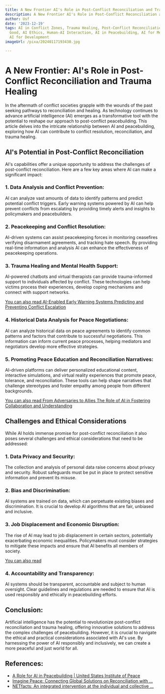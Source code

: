 ```yaml
---
title: A New Frontier AI's Role in Post-Conflict Reconciliation and Trauma Healing
description: A New Frontier AI's Role in Post-Conflict Reconciliation and Trauma Healing
author: Usf
date: '2023-12-19'
tags: AI in Conflict Zones, Trauma Healing, Post-Conflict Reconciliation, AI for Social
  Good, AI Ethics, Human-AI Interaction, AI in Peacebuilding, AI for Mental Health,
  AI for Development
imageUrl: /pixa/20240117193430.jpg

---
```

# A New Frontier: AI's Role in Post-Conflict Reconciliation and Trauma Healing

In the aftermath of conflict societies grapple with the wounds of the past seeking pathways to reconciliation and  healing. As technology continues  to advance artificial intelligence (AI) emerges as a  transformative tool with  the  potential  to  reshape our approach to post-conflict peacebuilding. This article delves into the intricate relationship  between  AI and peacebuilding, exploring how  AI can contribute to conflict resolution, reconciliation, and trauma healing.

## AI's Potential in  Post-Conflict Reconciliation

AI's capabilities  offer  a unique opportunity to address the challenges of post-conflict reconciliation. Here are a few key areas where AI can make a significant  impact:

### 1. Data Analysis and Conflict Prevention:

AI can analyze vast amounts of data to identify patterns and predict potential conflict triggers. Early warning systems powered by AI can  help  prevent conflicts from escalating by providing timely alerts and insights to policymakers and peacebuilders.

### 2. Peacekeeping and Conflict Resolution:

AI-driven systems can assist peacekeeping forces in monitoring ceasefires verifying disarmament agreements, and tracking hate speech. By providing real-time information and analysis AI can enhance the effectiveness of peacekeeping operations.

### 3. Trauma  Healing and Mental Health Support:

AI-powered chatbots and virtual therapists can provide trauma-informed support to individuals affected by conflict. These technologies can help victims process their experiences, develop coping mechanisms and connect with support networks.

[You  can  also read AI-Enabled Early Warning Systems Predicting and Preventing Conflict Escalation](AI-Enabled%20Early%20Warning%20Systems%20Predicting%20and%20Preventing%20Conflict%20Escalation)


### 4. Historical Data Analysis for Peace Negotiations:

AI can analyze historical data on peace agreements to identify common patterns and factors that contribute  to successful negotiations. This  information can  inform current peace  processes, helping mediators and negotiators develop more effective strategies.

### 5. Promoting Peace Education and Reconciliation Narratives:

AI-driven platforms  can deliver personalized  educational content, interactive simulations, and virtual reality experiences that promote peace,  tolerance,  and reconciliation. These  tools  can help shape narratives that challenge stereotypes  and foster empathy among people from different backgrounds.

[You can also read From Adversaries to Allies The Role of AI in Fostering Collaboration and Understanding](From%20Adversaries%20to%20Allies%20The%20Role%20of%20AI%20in%20Fostering%20Collaboration%20and%20Understanding)


## Challenges and Ethical Considerations

While  AI holds immense promise  for post-conflict  reconciliation it also poses several challenges and ethical considerations that need to  be addressed:

### 1. Data Privacy and Security:

The collection and analysis of  personal data raise concerns about privacy and security. Robust safeguards must be put in place to protect sensitive information and prevent its misuse.

### 2. Bias and Discrimination:

AI  systems are trained  on data, which can  perpetuate existing biases and discrimination. It is crucial to develop AI algorithms that are fair, unbiased and inclusive.

### 3. Job Displacement and Economic Disruption:

The rise of AI may lead  to job displacement in certain sectors, potentially exacerbating economic inequalities. Policymakers must consider strategies to mitigate these impacts and ensure that AI benefits all members of society.

[You can also  read  ]()


###  4. Accountability and Transparency:

AI systems should be transparent, accountable and subject to human oversight.  Clear guidelines and regulations are needed to ensure that AI is used responsibly and  ethically in peacebuilding efforts.

## Conclusion:

Artificial intelligence has  the potential to revolutionize post-conflict reconciliation and trauma  healing,  offering innovative solutions to address the complex challenges of peacebuilding. However,  it is  crucial to navigate the ethical and  practical considerations associated with AI's use.  By harnessing the power of  AI responsibly and inclusively, we can create a more peaceful and just  world for  all.

## References:
- [A Role for AI in Peacebuilding | United States Institute of Peace](https://www.usip.org/publications/2023/12/role-ai-peacebuilding)
- [Imagine Peace: Connecting Global Solutions on Reconciliation with ...](https://www.csis.org/analysis/imagine-peace-connecting-global-solutions-reconciliation-afghanistan-ready-peace)
- [NETfacts: An integrated intervention at the individual and collective ...](https://www.ncbi.nlm.nih.gov/pmc/articles/PMC9636916/)
